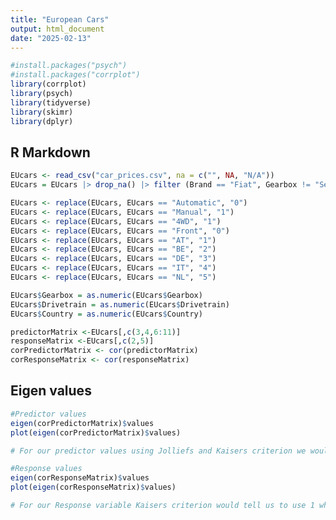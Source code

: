 ```yaml
---
title: "European Cars"
output: html_document
date: "2025-02-13"
---
```


```r
#install.packages("psych")
#install.packages("corrplot")
library(corrplot)
library(psych)
library(tidyverse)
library(skimr)
library(dplyr)
```

## R Markdown

```r
EUcars <- read_csv("car_prices.csv", na = c("", NA, "N/A"))
EUcars = EUcars |> drop_na() |> filter (Brand == "Fiat", Gearbox != "Semi-automatic", Drivetrain != "Rear") |> select(Model,Price,Kilometers,Power, Seats,Doors,Cylinders,Gearbox,Year,Drivetrain,Country)

EUcars <- replace(EUcars, EUcars == "Automatic", "0")
EUcars <- replace(EUcars, EUcars == "Manual", "1")
EUcars <- replace(EUcars, EUcars == "4WD", "1")
EUcars <- replace(EUcars, EUcars == "Front", "0")
EUcars <- replace(EUcars, EUcars == "AT", "1")
EUcars <- replace(EUcars, EUcars == "BE", "2")
EUcars <- replace(EUcars, EUcars == "DE", "3")
EUcars <- replace(EUcars, EUcars == "IT", "4")
EUcars <- replace(EUcars, EUcars == "NL", "5")

EUcars$Gearbox = as.numeric(EUcars$Gearbox)
EUcars$Drivetrain = as.numeric(EUcars$Drivetrain)
EUcars$Country = as.numeric(EUcars$Country)

```

```r
predictorMatrix <-EUcars[,c(3,4,6:11)]
responseMatrix <-EUcars[,c(2,5)]
corPredictorMatrix <- cor(predictorMatrix)
corResponseMatrix <- cor(responseMatrix)
```

## Eigen values
```r
#Predictor values
eigen(corPredictorMatrix)$values
plot(eigen(corPredictorMatrix)$values)

# For our predictor values using Jolliefs and Kaisers criterion we would get a intrinsic dimensional of 4 while using the inflection point would be 2. Based on this we would use a intrinsic dimensionality of 4.

#Response values
eigen(corResponseMatrix)$values
plot(eigen(corResponseMatrix)$values)

# For our Response variable Kaisers criterion would tell us to use 1 while Jolliefs tells us to use 2 and in this case the inflection point isn't helpful with our graph so based on this we are going to use a intrinsic dimensionality of 1 because that is the only way we can reduce our dimensions for Response.
```

